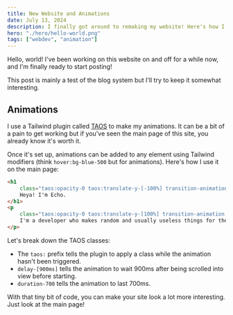 ```yaml
---
title: New Website and Animations
date: July 13, 2024
description: I finally got around to remaking my website! Here's how I made the pretty animations.
hero: "./hero/hello-world.png"
tags: ["webdev", "animation"]
---
```


Hello, world! I've been working on this website on and off for a while now, and I'm finally ready to start posting!

This post is mainly a test of the blog system but I'll try to keep it somewhat interesting.

## Animations

I use a Tailwind plugin called [TAOS](https://versoly.com/taos) to make my animations. It can be a bit of a pain to get working but if you've seen the main page of this site, you already know it's worth it.

Once it's set up, animations can be added to any element using Tailwind modifiers (think `hover:bg-blue-500` but for animations). Here's how I use it on the main page:

```html title="src/pages/index.astro"
<h1
	class="taos:opacity-0 taos:translate-y-[-100%] transition-animation my-5 text-center font-display text-6xl font-bold duration-700">
	Heya! I'm Echo.
</h1>
<p
	class="taos:opacity-0 taos:translate-y-[100%] transition-animation pb-5 text-center text-lg delay-[900ms] duration-700">
	I'm a developer who makes random and usually useless things for the internet.
</p>
```

Let's break down the TAOS classes:

-   The `taos:` prefix tells the plugin to apply a class while the animation hasn't been triggered.
-   `delay-[900ms]` tells the animation to wait 900ms after being scrolled into view before starting.
-   `duration-700` tells the animation to last 700ms.

With that tiny bit of code, you can make your site look a lot more interesting. Just look at the main page!
